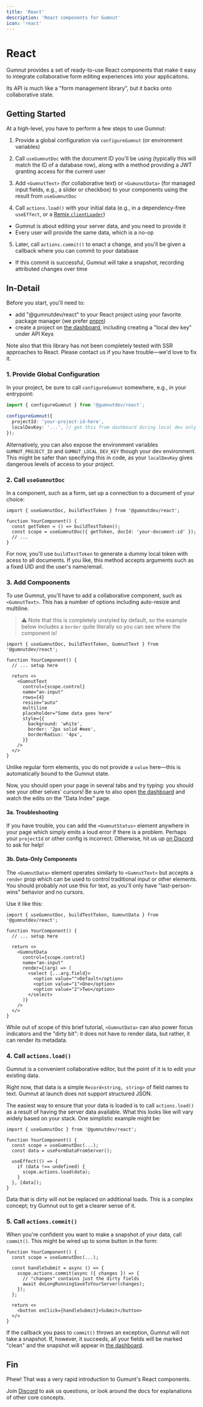 ```yaml
---
title: 'React'
description: 'React components for Gumnut'
icon: 'react'
---
```


# React

Gumnut provides a set of ready-to-use React components that make it easy to integrate collaborative form editing experiences into your applicaitons.

Its API is much like a "form management library", but it backs onto collaborative state.

## Getting Started

At a high-level, you have to perform a few steps to use Gumnut:

1. Provide a global configuration via `configureGumnut` (or environment variables)

2. Call `useGumnutDoc` with the document ID you'll be using (typically this will match the ID of a database row), along with a method providing a JWT granting access for the current user

3. Add `<GumnutText>` (for collaborative text) or `<GumunutData>` (for managed input fields, e.g., a slider or checkbox) to your components using the result from `useGumnutDoc`

4. Call `actions.load()` with your initial data (e.g., in a dependency-free `useEffect`, or a [Remix `clientLoader`](https://remix.run/docs/en/main/route/client-loader))
  - Gumnut is about editing your server data, and you need to provide it
  - Every user will provide the same data, which is a no-op

5. Later, call `actions.commit()` to enact a change, and you'll be given a callback where you can commit to your database
  - If this commit is successful, Gumnut will take a snapshot, recording attributed changes over time

## In-Detail

Before you start, you'll need to:

- add "@gumnutdev/react" to your React project using your favorite package manager (we prefer [pnpm](https://pnpm.io/))
- create a project on [the dashboard](https://dashboard.dev.gumnut.dev), including creating a "local dev key" under API Keys

Note also that this library has not been completely tested with SSR approaches to React.
Please contact us if you have trouble&mdash;we'd love to fix it.

### 1. Provide Global Configuration

In your project, be sure to call `configureGumnut` somewhere, e.g., in your entrypoint:

```ts
import { configureGumnut } from '@gumnutdev/react';

configureGumnut({
  projectId: 'your-project-id-here',
  localDevKey: '...', // get this from dashboard during local dev only
});
```

Alternatively, you can also expose the environment variables `GUMNUT_PROJECT_ID` and `GUMNUT_LOCAL_DEV_KEY` though your dev environment.
This might be safer than specifying this in code, as your `localDevKey` gives dangerous levels of access to your project.

### 2. Call `useGumnutDoc`

In a component, such as a form, set up a connection to a document of your choice:

```tsx
import { useGumnutDoc, buildTestToken } from '@gumnutdev/react';

function YourComponent() {
  const getToken = () => buildTestToken();
  const scope = useGumnutDoc({ getToken, docId: 'your-document-id' });
  // ...
}
```

For now, you'll use `buildTestToken` to generate a dummy local token with acess to all documents.
If you like, this method accepts arguments such as a fixed UID and the user's name/email.

### 3. Add Compoonents

To use Gumnut, you'll have to add a collaborative component, such as `<GumnutText>`.
This has a number of options including auto-resize and multiline.

> ⚠️ Note that this is completely unstyled by default, so the example below includes a `border` quite literally so you can see where the component is!

```tsx
import { useGumnutDoc, buildTestToken, GumnutText } from '@gumnutdev/react';

function YourComponent() {
  // ... setup here

  return <>
    <GumnutText
      control={scope.control}
      name="an-input"
      rows={4}
      resize="auto"
      multiline
      placeholder="Some data goes here"
      style={{
        background: 'white',
        border: '2px solid #eee',
        borderRadius: '4px',
      }}
    />
  </>
}
```

Unlike regular form elements, you do not provide a `value` here&mdash;this is automatically bound to the Gumnut state.

Now, you should open your page in several tabs and try typing: you should see your other selves' cursors!
Be sure to also open [the dashboard](https://dashboard.dev.gumnut.dev) and watch the edits on the "Data Index" page.

#### 3a. Troubleshooting

If you have trouble, you can add the `<GumnutStatus>` element anywhere in your page which simply emits a loud error if there is a problem.
Perhaps your `projectId` or other config is incorrect.
Otherwise, hit us up [on Discord](https://discord.gg/yu3u87AUNR) to ask for help!

#### 3b. Data-Only Components

The `<GumnutData>` element operates similarly to `<GumnutText>` but accepts a `render` prop which can be used to control traditional input or other elements.
You should probably _not_ use this for text, as you'll only have "last-person-wins" behavior and no cursors.

Use it like this:

```tsx
import { useGumnutDoc, buildTestToken, GumnutData } from '@gumnutdev/react';

function YourComponent() {
  // ... setup here

  return <>
    <GumnutData
      control={scope.control}
      name="an-input"
      render={(arg) => (
        <select {...arg.field}>
          <option value="">Default</option>
          <option value="1">One</option>
          <option value="2">Two</option>
        </select>
      )}
    />
  </>
}
```

While out of scope of this brief tutorial, `<GumnutData>` can also power focus indicators and the "dirty bit": it does not have to render data, but rather, it can render its metadata.

### 4. Call `actions.load()`

Gumnut is a convenient collaborative editor, but the point of it is to edit your existing data.

Right now, that data is a simple `Record<string, string>` of field names to text.
Gumnut at launch does not support structured JSON.

The easiest way to ensure that your data is loaded is to call `actions.load()` as a result of having the server data available.
What this looks like will vary widely based on your stack.
One simplistic example might be:

```tsx
import { useGumnutDoc } from '@gumnutdev/react';

function YourComponent() {
  const scope = useGumnutDoc(...);
  const data = useFormDataFromServer();

  useEffect(() => {
    if (data !== undefined) {
      scope.actions.load(data);
    }
  }, [data]);
}
```

Data that is dirty will not be replaced on additional loads.
This is a complex concept; try Gumnut out to get a clearer sense of it.

### 5. Call `actions.commit()`

When you're confident you want to make a snapshot of your data, call `commit()`.
This might be wired up to some button in the form:

```tsx
function YourComponent() {
  const scope = useGumnutDoc(...);

  const handleSubmit = async () => {
    scope.actions.commit(async ({ changes }) => {
      // "changes" contains just the dirty fields
      await doLongRunningSaveToYourServer(changes);
    });
  };

  return <>
    <button onClick={handleSubmit}>Submit</button>
  </>
}
```

If the callback you pass to `commit()` throws an exception, Gumnut will not take a snapshot.
If, however, it succeeds, all your fields will be marked "clean" and the snapshot will appear in [the dashboard](https://dashboard.dev.gumnut.dev).

## Fin

Phew!
That was a very rapid introduction to Gumunt's React components.

Join [Discord](https://discord.gg/yu3u87AUNR) to ask us questions, or look around the docs for explanations of other core concepts.